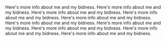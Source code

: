 Here's more info about me and my bidness. Here's more info about me and my bidness. Here's more info about me and my bidness. Here's more info about me and my bidness. Here's more info about me and my bidness. Here's more info about me and my bidness. Here's more info about me and my bidness. Here's more info about me and my bidness. Here's more info about me and my bidness. Here's more info about me and my bidness. 
